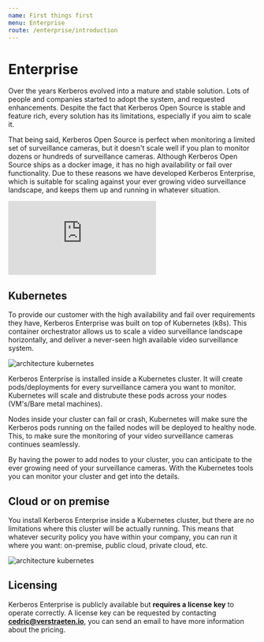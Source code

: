```yaml
---
name: First things first
menu: Enterprise
route: /enterprise/introduction
---
```


# Enterprise

Over the years Kerberos evolved into a mature and stable solution. Lots of people and companies started to adopt the system, and requested enhancements. Despite the fact that Kerberos Open Source is stable and feature rich, every
solution has its limitations, especially if you aim to scale it.

That being said, Kerberos Open Source is perfect when monitoring a limited set of surveillance cameras, but it doesn't scale well if you plan to monitor dozens or hundreds of surveillance cameras. Although Kerberos Open Source ships
as a docker image, it has no high availability or fail over functionality. Due to these reasons we have developed Kerberos Enterprise, which is suitable for scaling against your ever growing video surveillance landscape, and keeps them up and running in whatever situation.

<div class='embed-container'><iframe src='https://player.vimeo.com/video/382090189?background=1' frameborder='0' webkitAllowFullScreen mozallowfullscreen allowFullScreen></iframe></div>

## Kubernetes

To provide our customer with the high availability and fail over requirements they have, Kerberos Enterprise was built on top of Kubernetes (k8s). This container orchestrator allows us to scale a video surveillance landscape horizontally, and deliver a never-seen high available video surveillance system.

![architecture kubernetes](../../public/images/kerberos-agent-architecture-kubernetes.png)

Kerberos Enterprise is installed inside a Kubernetes cluster. It will create pods/deployments for every surveillance camera you want to monitor. Kubernetes will scale and distrubute these pods across your nodes (VM's/Bare metal machines).

Nodes inside your cluster can fail or crash, Kubernetes will make sure the Kerberos pods running on the failed nodes will be deployed to healthy node. This, to make sure the monitoring of your video surveillance cameras continues seamlessly.

By having the power to add nodes to your cluster, you can anticipate to the ever growing need of your surveillance cameras. With the Kubernetes tools you can monitor your cluster and get into the details.

## Cloud or on premise

You install Kerberos Enterprise inside a Kubernetes cluster, but there are no limitations where this cluster will be actually running. This means that whatever security policy you have within your company, you can run it where you want: on-premise, public cloud, private cloud, etc.

![architecture kubernetes](../../public/images/kerberos-agent-architecture-kubernetes-cloud.png)

## Licensing

Kerberos Enterprise is publicly available but **requires a license key** to operate correctly. A license key can be requested by contacting **cedric@verstraeten.io**, you can send an email to have more information about the pricing.
